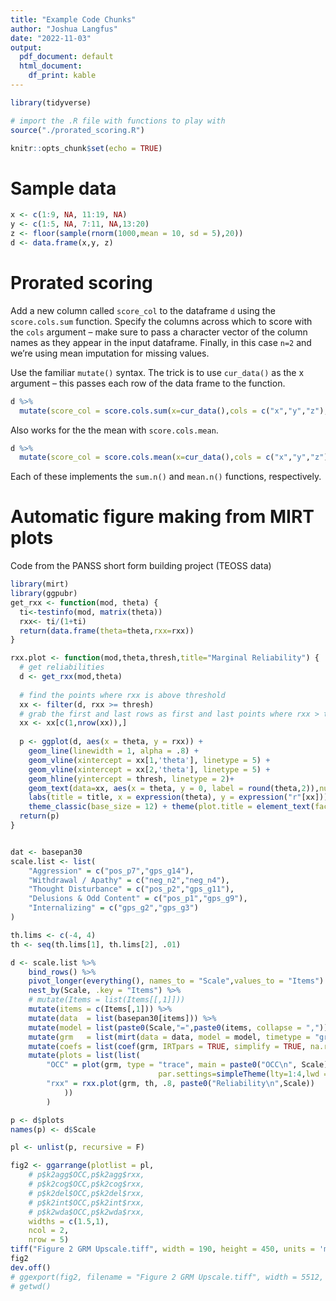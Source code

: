 ```yaml
---
title: "Example Code Chunks"
author: "Joshua Langfus"
date: "2022-11-03"
output:
  pdf_document: default
  html_document:
    df_print: kable
---
```


```r
library(tidyverse)

# import the .R file with functions to play with
source("./prorated_scoring.R")

knitr::opts_chunk$set(echo = TRUE)
```

# Sample data

```r
x <- c(1:9, NA, 11:19, NA)
y <- c(1:5, NA, 7:11, NA,13:20)
z <- floor(sample(rnorm(1000,mean = 10, sd = 5),20))
d <- data.frame(x,y, z)
```

# Prorated scoring

Add a new column called `score_col` to the dataframe `d` using the `score.cols.sum` function. Specify the columns across which to score with the `cols` argument -- make sure to pass a character vector of the column names as they appear in the input dataframe. Finally, in this case `n=2` and we're using mean imputation for missing values.

Use the familiar `mutate()` syntax. The trick is to use `cur_data()` as the x argument -- this passes each row of the data frame to the function.

```r
d %>%
  mutate(score_col = score.cols.sum(x=cur_data(),cols = c("x","y","z"), impute = "mean",n = 2))
```

Also works for the the mean with `score.cols.mean`.

```r
d %>%
  mutate(score_col = score.cols.mean(x=cur_data(),cols = c("x","y","z"),n = 2))
```

Each of these implements the `sum.n()` and `mean.n()` functions, respectively.


# Automatic figure making from MIRT plots

Code from the PANSS short form building project (TEOSS data)

```r
library(mirt)
library(ggpubr)
get_rxx <- function(mod, theta) {
  ti<-testinfo(mod, matrix(theta))
  rxx<- ti/(1+ti)
  return(data.frame(theta=theta,rxx=rxx))
}

rxx.plot <- function(mod,theta,thresh,title="Marginal Reliability") {
  # get reliabilities
  d <- get_rxx(mod,theta)
  
  # find the points where rxx is above threshold
  xx <- filter(d, rxx >= thresh)
  # grab the first and last rows as first and last points where rxx > threshold
  xx <- xx[c(1,nrow(xx)),]
  
  p <- ggplot(d, aes(x = theta, y = rxx)) +
    geom_line(linewidth = 1, alpha = .8) +
    geom_vline(xintercept = xx[1,'theta'], linetype = 5) +
    geom_vline(xintercept = xx[2,'theta'], linetype = 5) +
    geom_hline(yintercept = thresh, linetype = 2)+
    geom_text(data=xx, aes(x = theta, y = 0, label = round(theta,2)),nudge_x = .7, nudge_y = .1) +
    labs(title = title, x = expression(theta), y = expression("r"[xx]))+
    theme_classic(base_size = 12) + theme(plot.title = element_text(face = "bold",hjust = .5))
  return(p)
}


dat <- basepan30
scale.list <- list(
	"Aggression" = c("pos_p7","gps_g14"),
	"Withdrawal / Apathy" = c("neg_n2","neg_n4"),
	"Thought Disturbance" = c("pos_p2","gps_g11"),
	"Delusions & Odd Content" = c("pos_p1","gps_g9"),
	"Internalizing" = c("gps_g2","gps_g3")
)

th.lims <- c(-4, 4)
th <- seq(th.lims[1], th.lims[2], .01)

d <- scale.list %>%
	bind_rows() %>%
	pivot_longer(everything(), names_to = "Scale",values_to = "Items") %>%
	nest_by(Scale, .key = "Items") %>%
	# mutate(Items = list(Items[[,1]]))
	mutate(items = c(Items[,1])) %>%
	mutate(data  = list(basepan30[items])) %>%
	mutate(model = list(paste0(Scale,"=",paste0(items, collapse = ",")))) %>%
	mutate(grm   = list(mirt(data = data, model = model, timetype = "graded", SE = TRUE, verbose = FALSE))) %>%
	mutate(coefs = list(coef(grm, IRTpars = TRUE, simplify = TRUE, na.rm = TRUE))) %>%
	mutate(plots = list(list(
		"OCC" = plot(grm, type = "trace", main = paste0("OCC\n", Scale),
								 par.settings=simpleTheme(lty=1:4,lwd = 1),auto.key=FALSE,par.strip.text = NULL, theta_lim=th.lims),
		"rxx" = rxx.plot(grm, th, .8, paste0("Reliability\n",Scale))
			))
		)

p <- d$plots
names(p) <- d$Scale	

pl <- unlist(p, recursive = F)
```
```r
fig2 <- ggarrange(plotlist = pl,
	# p$k2agg$OCC,p$k2agg$rxx,
	# p$k2cog$OCC,p$k2cog$rxx,
	# p$k2del$OCC,p$k2del$rxx,
	# p$k2int$OCC,p$k2int$rxx,
	# p$k2wda$OCC,p$k2wda$rxx,
	widths = c(1.5,1),
	ncol = 2,
	nrow = 5)
tiff("Figure 2 GRM Upscale.tiff", width = 190, height = 450, units = 'mm', res=1000)
fig2
dev.off()
# ggexport(fig2, filename = "Figure 2 GRM Upscale.tiff", width = 5512, height = 8803)
# getwd()
```
